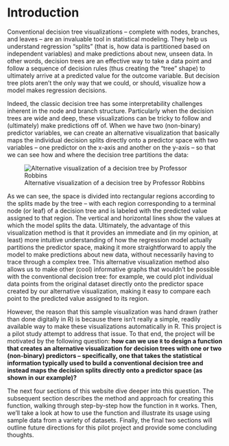 # Introduction

Conventional decision tree visualizations -- complete with nodes, branches, and leaves -- are an invaluable tool in statistical modeling. They help us understand regression "splits" (that is, how data is partitioned based on independent variables) and make predictions about new, unseen data. In other words, decision trees are an effective way to take a data point and follow a sequence of decision rules (thus creating the "tree" shape) to ultimately arrive at a predicted value for the outcome variable. But decision tree plots aren’t the only way that we could, or should, visualize how a model makes regression decisions. 

Indeed, the classic decision tree has some interpretability challenges inherent in the node and branch structure. Particularly when the decision trees are wide and deep, these visualizations can be tricky to follow and (ultimately) make predictions off of. When we have two (non-binary) predictor variables, we can create an alternative visualization that basically maps the individual decision splits directly onto a predictor space with two variables -- one predictor on the x-axis and another on the y-axis -- so that we can see how and where the decision tree partitions the data:

![Alternative visualization of a decision tree by Professor Robbins](image.png)

As we can see, the space is divided into rectangular regions according to the splits made by the tree -- with each region corresponding to a terminal node (or leaf) of a decision tree and is labeled with the predicted value assigned to that region. The vertical and horizontal lines show the values at which the model splits the data. Ultimately, the advantage of this visualization method is that it provides an immediate and (in my opinion, at least) more intuitive understanding of how the regression model actually partitions the predictor space, making it more straightforward to apply the model to make predictions about new data, without necessarily having to trace through a complex tree. This alternative visualization method also allows us to make other (cool) informative graphs that wouldn't be possible with the conventional decision tree: for example, we could plot individual data points from the original dataset directly onto the predictor space created by our alternative visualization, making it easy to compare each point to the predicted value assigned to its region.

However, the reason that this sample visualization was hand drawn (rather than done digitally in R) is because there isn’t really a simple, readily available way to make these visualizations automatically in R. This project is a pilot study attempt to address that issue. To that end, the project will be motivated by the following question: **how can we use `R` to design a function that creates an alternative visualization for decision trees with one or two (non-binary) predictors -- specifically, one that takes the statistical information typically used to build a conventional decision tree and instead maps the decision splits directly onto a predictor space (as shown in our example)?**

The next four sections of this website dive deeper into this question. The subsequent section describes the method and approach for creating this function, walking through step-by-step how the function in `R` works. Then, we'll take a look at how to use the function and illustrate its usage using sample data from a variety of datasets. Finally, the final two sections will outline future directions for this pilot project and provide some concluding thoughts.